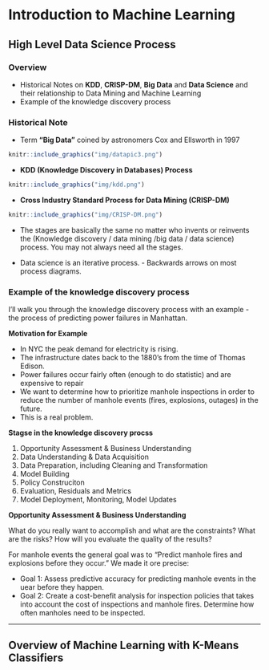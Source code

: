 # Introduction to Machine Learning


## High Level Data Science Process

### Overview

- Historical Notes on **KDD**, **CRISP-DM**, **Big Data** and **Data Science** and their relationship to Data Mining and Machine Learning
- Example of the knowledge discovery process

### Historical Note

- Term **"Big Data"** coined by astronomers Cox and Ellsworth in 1997

```r
knitr::include_graphics("img/datapic3.png")
```

- **KDD (Knowledge Discovery in Databases) Process**

```r
knitr::include_graphics("img/kdd.png")
```

- **Cross Industry Standard Process for Data Mining (CRISP-DM)**

```r
knitr::include_graphics("img/CRISP-DM.png")
```


- The stages are basically the same no matter who invents or reinvents the (Knowledge discovery / data mining /big data / data science) process. You may not always need all the stages.

- Data science is an iterative process. - Backwards arrows on most process diagrams.

### Example of the knowledge discovery process

I'll walk you through the knowledge discovery process with an example - the process of predicting power failures in Manhattan.

**Motivation for Example**

* In NYC the peak demand for electricity is rising.
* The infrastructure dates back to the 1880's from the time of Thomas Edison.
* Power failures occur fairly often (enough to do statistic) and are expensive to repair
* We want to determine how to prioritize manhole inspections in order to reduce the number of manhole events (fires, explosions, outages) in the future.
* This is a real problem.

**Stagse in the knowledge discovery procss**

1. Opportunity Assessment & Business Understanding 
2. Data Understanding & Data Acquisition
3. Data Preparation, including Cleaning and Transformation
4. Model Building
5. Policy Construciton
6. Evaluation, Residuals and Metrics
7. Model Deployment, Monitoring, Model Updates

**Opportunity Assessment & Business Understanding**

What do you really want to accomplish and what are the constraints? What are the risks? 
How will you evaluate the quality of the results?

For manhole events the general goal was to "Predict manhole fires and explosions before they occur." We made it ore precise:

* Goal 1: Assess predictive accuracy for predicting manhole events in the uear before they happen.
* Goal 2: Create a cost-benefit analysis for inspection policies that takes into account the cost of inspections and manhole fires. Determine how often manholes need to be inspected.



---

## Overview of Machine Learning with K-Means Classifiers